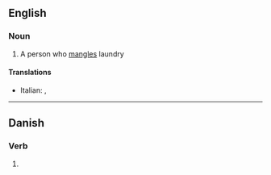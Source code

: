 ==English==
===Noun===
{{en-noun}}
# A person who [[mangle]]s laundry
====Translations====
* Italian: {{t-|it|manganatore|m}}, {{t-|it|manganatrice|f}}

----

==Danish==

===Verb===
{{infl|da|verb form}}

# {{form of|present|mangle|lang=Danish}}